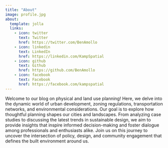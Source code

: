 ---
title: "About"
image: profile.jpg
about:
  template: jolla
  links:
    - icon: twitter
      text: Twitter
      href: https://twitter.com/BenAmollo
    - icon: linkedin
      text: LinkedIn
      href: https://linkedin.com/KampSpatial
    - icon: github
      text: Github
      href: https://github.com/BenAmollo
    - icon: facebook
      text: Facebook
      href: https://facebook.com/kampspatial
---

Welcome to our blog on physical and land use planning! Here, we delve into the dynamic world of urban development, zoning regulations, transportation networks, and environmental considerations. Our goal is to explore how thoughtful planning shapes our cities and landscapes. From analyzing case studies to discussing the latest trends in sustainable design, we aim to provide insights that inspire informed decision-making and foster dialogue among professionals and enthusiasts alike. Join us on this journey to uncover the intersection of policy, design, and community engagement that defines the built environment around us.
